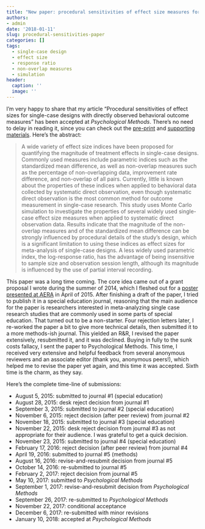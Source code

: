 ```yaml
---
title: "New paper: procedural sensitivities of effect size measures for SCDs"
authors:
- admin
date: '2018-01-11'
slug: procedural-sensitivities-paper
categories: []
tags:
  - single-case design
  - effect size
  - response ratio
  - non-overlap measures
  - simulation
header:
  caption: ''
  image: ''
---
```


I'm very happy to share that my article "Procedural sensitivities of effect sizes for single-case designs with directly observed behavioral outcome measures" has been accepted at _Psychological Methods_. There's no need to delay in reading it, since you can check out the [pre-print](https://psyarxiv.com/vxa86) and  [supporting materials](https://osf.io/hkzsm/). Here's the abstract:

> A wide variety of effect size indices have been proposed for quantifying the magnitude of treatment effects in single-case designs. Commonly used measures include parametric indices such as the standardized mean difference, as well as non-overlap measures such as the percentage of non-overlapping data, improvement rate difference, and non-overlap of all pairs. Currently, little is known about the properties of these indices when applied to behavioral data collected by systematic direct observation, even though systematic direct observation is the most common method for outcome measurement in single-case research. This study uses Monte Carlo simulation to investigate the properties of several widely used single-case effect size measures when applied to systematic direct observation data. Results indicate that the magnitude of the non-overlap measures and of the standardized mean difference can be strongly influenced by procedural details of the study's design, which is a significant limitation to using these indices as effect sizes for meta-analysis of single-case designs. A less widely used parametric index, the log-response ratio, has the advantage of being insensitive to sample size and observation session length, although its magnitude is influenced by the use of partial interval recording.

This paper was a long time coming. The core idea came out of a grant proposal I wrote during the summer of 2014, which I fleshed out for a [poster presented at AERA](/files/AERA-2015-poster-Non-overlap-measures.pdf) in April of 2015. After finishing a draft of the paper, I tried to publish it in a special education journal, reasoning that the main audience for the paper is researchers interested in meta-analyzing single case research studies that are commonly used in some parts of special education. That turned out to be a non-starter. Four rejection letters later, I re-worked the paper a bit to give more technical details, then submitted it to a more methods-ish journal. This yielded an R&R, I revised the paper extensively, resubmitted it, and it was declined. Buying in fully to the sunk costs fallacy, I sent the paper to Psychological Methods. This time, I received very extensive and helpful feedback from several anonymous reviewers and an associate editor (thank you, anonymous peers!), which helped me to revise the paper yet again, and this time it was accepted. Sixth time is the charm, as they say. 

Here's the complete time-line of submissions:

* August 5, 2015: submitted to journal #1 (special education)
* August 28, 2015: desk reject decision from journal #1
* September 3, 2015: submitted to journal #2 (special education) 
* November 6, 2015: reject decision (after peer review) from journal #2
* November 18, 2015: submitted to journal #3 (special education)
* November 22, 2015: desk reject decision from journal #3 as not appropriate for their audience. I was grateful to get a quick decision. 
* November 23, 2015: submitted to journal #4 (special education)
* February 17, 2016: reject decision (after peer review) from journal #4
* April 19, 2016: submitted to journal #5 (methods)
* August 16, 2016: revise-and-resubmit decision from journal #5
* October 14, 2016: re-submitted to journal #5
* February 2, 2017: reject decision from journal #5
* May 10, 2017: submitted to _Psychological Methods_
* September 1, 2017: revise-and-resubmit decision from _Psychological Methods_
* September 26, 2017: re-submitted to _Psychological Methods_
* November 22, 2017: conditional acceptance
* December 6, 2017: re-submitted with minor revisions
* January 10, 2018: accepted at _Psychological Methods_
